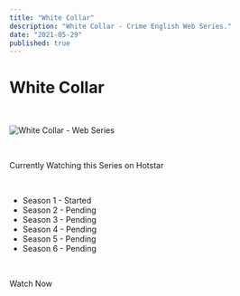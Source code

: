 ```yaml
---
title: "White Collar"
description: "White Collar - Crime English Web Series."
date: "2021-05-29"
published: true
---
```



# White Collar

<br />

![White Collar - Web Series](./whitecollar.jpg)

<br />

Currently Watching this Series on Hotstar

<br />

- Season 1 - Started
- Season 2 - Pending
- Season 3 - Pending
- Season 4 - Pending
- Season 5 - Pending
- Season 6 - Pending

<br />

<ExternalLink href="https://www.hotstar.com/in/tv/white-collar/2406" class="button is-rounded is-warning">Watch Now</ExternalLink>

<br />

